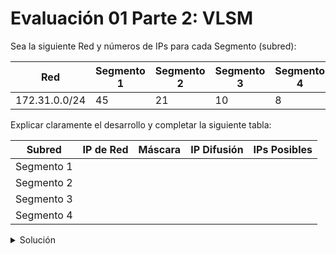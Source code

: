 # Evaluación 01 Parte 2: VLSM

Sea la siguiente Red y números de IPs para cada Segmento (subred):

|Red|Segmento 1|Segmento 2|Segmento 3|Segmento 4|
|---|---|---|---|---|
|172.31.0.0/24|45|21|10|8|

Explicar claramente el desarrollo y completar la siguiente tabla:

|Subred|IP de Red|Máscara|IP Difusión|IPs Posibles|
|---|---|---|--|---|
|Segmento 1|||||
|Segmento 2|||||
|Segmento 3|||||
|Segmento 4|||||

<details>
    <summary>Solución</summary>

1. Se ordenan las subredes de mayor a menor:

    - Segmento 1: 45
    - Segmento 2: 21
    - Segmento 3: 10
    - Segmento 4: 8

2. Se utiliza el método de cuadro, con máscara inicial `/24`, hosts `256`

<img
	src="/inacap/ti3v35/images/fig15.png"
	style={{ display: 'block', margin: '0 auto', width:'50%'}}
/>
<br/>

3. Se realiza una división de máscara:

    - 1ra división: máscara `/25`, hosts `128`
    - 2da división: máscara `/26`, hosts `64`. Cumple para Segmento1:45

<img
	src="/inacap/ti3v35/images/fig65.png"
	style={{ display: 'block', margin: '0 auto', width:'50%'}}
/>
<br/>

4. Se realiza otra división de máscara:

    - 3ra división: máscara `/27`, hosts `32`. Cumple para Segmento2:21

<img
	src="/inacap/ti3v35/images/fig66.png"
	style={{ display: 'block', margin: '0 auto', width:'50%'}}
/>
<br/>

5. Se realiza otra división de máscara:

    - 4ta división: máscara `/28`, hosts `16`. Cumple para Segmento3:10

<img
	src="/inacap/ti3v35/images/fig67.png"
	style={{ display: 'block', margin: '0 auto', width:'50%'}}
/>
<br/>

6. Se realiza otra división de máscara:

    - 5ta división: máscara `/29`, hosts `8`. Cumple para Segmento4:8

<img
	src="/inacap/ti3v35/images/fig68.png"
	style={{ display: 'block', margin: '0 auto', width:'50%'}}
/>
<br/>

7. Finalmente, se completa la tabla:

|Subred|IP de Red|Máscara|IP Difusión|IPs Posibles|
|---|---|---|--|---|
|Segmento 1|172.31.0.0|/26|172.31.0.63|62|
|Segmento 2|172.31.0.64|/27|172.31.0.95|30|
|Segmento 3|172.31.0.96|/28|172.31.0.111|14|
|Segmento 4|172.31.0.112|/29|172.31.0.119|6|

</details>